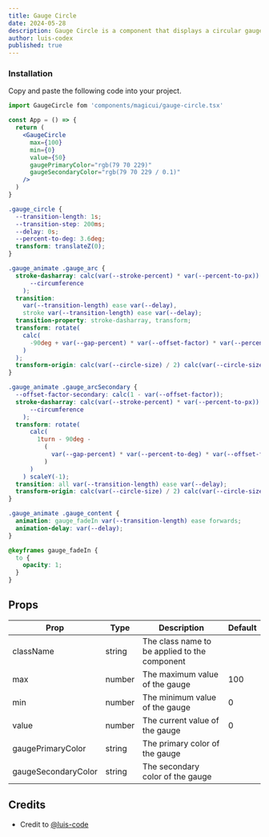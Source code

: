 ```yaml
---
title: Gauge Circle
date: 2024-05-28
description: Gauge Circle is a component that displays a circular gauge with a percentage value.
author: luis-codex
published: true
---
```


<ComponentPreview name="gauge-circle-demo" />

<Steps>

### Installation

Copy and paste the following code into your project.

```jsx
import GaugeCircle fom 'components/magicui/gauge-circle.tsx'

const App = () => {
  return (
    <GaugeCircle
      max={100}
      min={0}
      value={50}
      gaugePrimaryColor="rgb(79 70 229)"
      gaugeSecondaryColor="rgb(79 70 229 / 0.1)"
    />
  )
}
```

```css
.gauge_circle {
  --transition-length: 1s;
  --transition-step: 200ms;
  --delay: 0s;
  --percent-to-deg: 3.6deg;
  transform: translateZ(0);
}

.gauge_animate .gauge_arc {
  stroke-dasharray: calc(var(--stroke-percent) * var(--percent-to-px)) var(
      --circumference
    );
  transition:
    var(--transition-length) ease var(--delay),
    stroke var(--transition-length) ease var(--delay);
  transition-property: stroke-dasharray, transform;
  transform: rotate(
    calc(
      -90deg + var(--gap-percent) * var(--offset-factor) * var(--percent-to-deg)
    )
  );
  transform-origin: calc(var(--circle-size) / 2) calc(var(--circle-size) / 2);
}

.gauge_animate .gauge_arcSecondary {
  --offset-factor-secondary: calc(1 - var(--offset-factor));
  stroke-dasharray: calc(var(--stroke-percent) * var(--percent-to-px)) var(
      --circumference
    );
  transform: rotate(
      calc(
        1turn - 90deg -
          (
            var(--gap-percent) * var(--percent-to-deg) * var(--offset-factor-secondary)
          )
      )
    ) scaleY(-1);
  transition: all var(--transition-length) ease var(--delay);
  transform-origin: calc(var(--circle-size) / 2) calc(var(--circle-size) / 2);
}

.gauge_animate .gauge_content {
  animation: gauge_fadeIn var(--transition-length) ease forwards;
  animation-delay: var(--delay);
}

@keyframes gauge_fadeIn {
  to {
    opacity: 1;
  }
}
```

</Steps>

## Props

| Prop          | Type            | Description                                        | Default |
| ------------- | --------------- | -------------------------------------------------- | ------- |
| className     | string          | The class name to be applied to the component      |         |
| max           | number          | The maximum value of the gauge                     | 100     |
| min           | number          | The minimum value of the gauge                     | 0       |
| value         | number          | The current value of the gauge                     | 0       |
| gaugePrimaryColor | string      | The primary color of the gauge                     |         |
| gaugeSecondaryColor | string    | The secondary color of the gauge                   |         |


## Credits

- Credit to [@luis-code](https://luis-code.vercel.app/)
